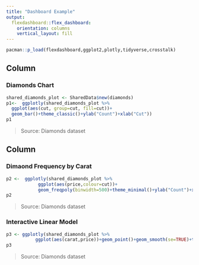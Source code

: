 ```yaml
---
title: "Dashboard Example"
output: 
  flexdashboard::flex_dashboard:
    orientation: columns
    vertical_layout: fill
---
```


```r
pacman::p_load(flexdashboard,ggplot2,plotly,tidyverse,crosstalk)
```

Column {data-width=650}
-----------------------------------------------------------------------

### Diamonds Chart

```r
shared_diamonds_plot <- SharedData$new(diamonds)
p1<-  ggplotly(shared_diamonds_plot %>% 
  ggplot(aes(cut, group=cut, fill=cut))+
  geom_bar()+theme_classic()+ylab("Count")+xlab("Cut"))
p1
```

> Source: Diamonds dataset

Column {data-width=350}
-----------------------------------------------------------------------

### Dimaond Frequency by Carat

```r
p2 <-  ggplotly(shared_diamonds_plot %>% 
            ggplot(aes(price,colour=cut))+
            geom_freqpoly(binwidth=500)+theme_minimal()+ylab("Count")+xlab("Price"))
p2
```

>Source: Diamonds dataset

### Interactive Linear Model

```r
p3 <- ggplotly(shared_diamonds_plot %>% 
           ggplot(aes(carat,price))+geom_point()+geom_smooth(se=TRUE)+theme_minimal()+ylab("Price")+xlab("Carat"))
p3
```

>Source: Diamonds dataset
